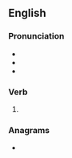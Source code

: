 ==English==

===Pronunciation===
* {{IPA|en|/dwɛld/}}
* {{audio|en|en-us-dwelled.ogg|Audio (US)}}
* {{rhymes|en|ɛld|s=1}}

===Verb===
{{head|en|verb form}}

# {{lb|en|mostly US}} {{en-past of|dwell}}

===Anagrams===
* {{anagrams|en|a=ddeellw|Weddell}}